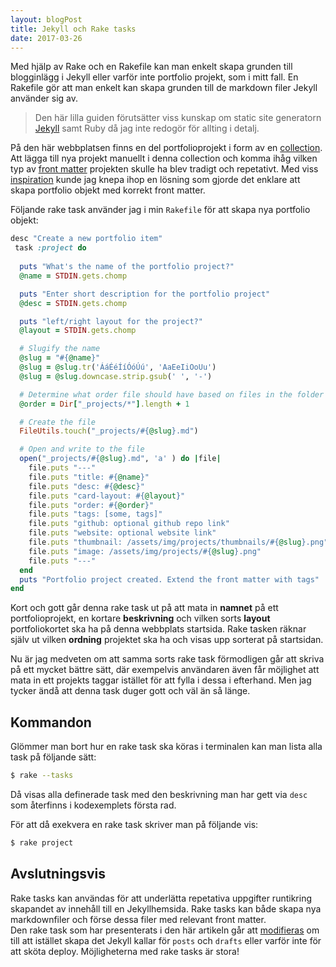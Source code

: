 ```yaml
---
layout: blogPost
title: Jekyll och Rake tasks
date: 2017-03-26
---
```


Med hjälp av Rake och en Rakefile kan man enkelt skapa grunden till blogginlägg i Jekyll eller varför inte portfolio projekt, som i mitt fall. En Rakefile gör att man enkelt kan skapa grunden till de markdown filer Jekyll använder sig av.

> Den här lilla guiden förutsätter viss kunskap om static site generatorn [Jekyll](http://jekyllrb.com/) samt Ruby då jag inte redogör för allting i detalj.


På den här webbplatsen finns en del portfolioprojekt i form av en [collection](https://jekyllrb.com/docs/collections/). Att lägga till nya projekt manuellt i denna collection och komma ihåg vilken typ av [front matter](https://jekyllrb.com/docs/frontmatter/) projekten skulle ha blev tradigt och repetativt. Med viss [inspiration](http://albertogrespan.com/blog/rake-tasks-and-jekyll-posts/) kunde jag knepa ihop en lösning som gjorde det enklare att skapa portfolio objekt med korrekt front matter.

Följande rake task använder jag i min `Rakefile` för att skapa nya portfolio objekt:

```ruby
desc "Create a new portfolio item"
 task :project do
 
  puts "What's the name of the portfolio project?"
  @name = STDIN.gets.chomp

  puts "Enter short description for the portfolio project"
  @desc = STDIN.gets.chomp

  puts "left/right layout for the project?"
  @layout = STDIN.gets.chomp

  # Slugify the name
  @slug = "#{@name}"
  @slug = @slug.tr('ÁáÉéÍíÓóÚú', 'AaEeIiOoUu')
  @slug = @slug.downcase.strip.gsub(' ', '-')

  # Determine what order file should have based on files in the folder
  @order = Dir["_projects/*"].length + 1

  # Create the file
  FileUtils.touch("_projects/#{@slug}.md")

  # Open and write to the file
  open("_projects/#{@slug}.md", 'a' ) do |file|
    file.puts "---"
    file.puts "title: #{@name}"
    file.puts "desc: #{@desc}"
    file.puts "card-layout: #{@layout}"
    file.puts "order: #{@order}"
    file.puts "tags: [some, tags]"
    file.puts "github: optional github repo link"
    file.puts "website: optional website link"
    file.puts "thumbnail: /assets/img/projects/thumbnails/#{@slug}.png"
    file.puts "image: /assets/img/projects/#{@slug}.png"
    file.puts "---"
  end
  puts "Portfolio project created. Extend the front matter with tags"
end
```


Kort och gott går denna rake task ut på att mata in **namnet** på ett portfolioprojekt, en kortare **beskrivning** och vilken sorts **layout** portfoliokortet ska ha på denna webbplats startsida. Rake tasken räknar själv ut vilken **ordning** projektet ska ha och visas upp sorterat på startsidan.   

Nu är jag medveten om att samma sorts rake task förmodligen går att skriva på ett mycket bättre sätt, där exempelvis användaren även får möjlighet att mata in ett projekts taggar istället för att fylla i dessa i efterhand. Men jag tycker ändå att denna task duger gott och väl än så länge.

## Kommandon
Glömmer man bort hur en rake task ska köras i terminalen kan man lista alla task på följande sätt:

```bash
$ rake --tasks
```

Då visas alla definerade task med den beskrivning man har gett via `desc` som återfinns i kodexemplets första rad.

För att då exekvera en rake task skriver man på följande vis:

```bash
$ rake project
```

## Avslutningsvis
Rake tasks kan användas för att underlätta repetativa uppgifter runtikring skapandet av innehåll till en Jekyllhemsida. Rake tasks kan både skapa nya markdownfiler och förse dessa filer med relevant front matter.    
Den rake task som har presenterats i den här artikeln går att [modifieras](http://albertogrespan.com/blog/rake-tasks-and-jekyll-posts/) om till att istället skapa det Jekyll kallar för `posts` och `drafts` eller varför inte för att sköta deploy. Möjligheterna med rake tasks är stora!